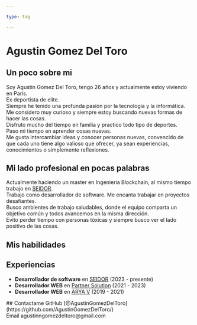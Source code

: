 ```yaml
---

type: tag

---
```



# Agustin Gomez Del Toro

## Un poco sobre mi
Soy Agustin Gomez Del Toro, tengo 26 años y actualmente estoy viviendo en París.<br />
Ex deportista de elite.<br />
Siempre he tenido una profunda pasión por la tecnología y la informática.<br />
Me considero muy curioso y siempre estoy buscando nuevas formas de hacer las cosas.<br />
Disfruto mucho del tiempo en familia y practico todo tipo de deportes.<br />
Paso mi tiempo en aprender cosas nuevas.<br />
Me gusta intercambiar ideas y conocer personas nuevas, convencido de que cada uno tiene algo valioso que ofrecer, ya sean experiencias, conocimientos o simplemente reflexiones.<br />

## Mi lado profesional en pocas palabras
Actualmente haciendo un master en Ingenieria Blockchain, al mismo tiempo trabajo en [SEIDOR](https://www.seidor.com/).<br />
Trabajo como desarrollador de software. Me encanta trabajar en proyectos desafiantes.<br />
Busco ambientes de trabajo saludables, donde el equipo comparta un objetivo común y todos avancemos en la misma dirección.<br />
Evito perder tiempo con personas tóxicas y siempre busco ver el lado positivo de las cosas.<br />

## Mis habilidades

<Skills />

## Experiencias
- **Desarrollador de software** en [SEIDOR](https://www.seidor.com/) (2023 - presente)
- **Desarrollador WEB** en [Partner Solution](https://www.smspartner.fr/) (2021 - 2023)
- **Desarrollador WEB** en [ARYA V](https://arya-v.com/) (2019 - 2021)



<div>
    ## Contactame
    GitHub [@AgustinGomezDelToro](https://github.com/AgustinGomezDelToro/) <br />
    Email agustinngomezdeltoro@gmail.com
</div>
